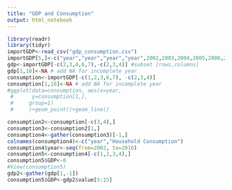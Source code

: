 ```yaml
---
title: "GDP and Consumption"
output: html_notebook
---
```


```r
library(readr)
library(tidyr)
importGDP<-read_csv("gdp_consumption.csv")
importGDP[5,]<-c("year","year","year","year",2002,2003,2004,2005,2006,2007,2008,2009,2010,2011,2012,2013,2014,2015,2016)
gdp<-importGDP[-c(2,3,4,6,7),-c(2,3,4)] #subset [rows,columns]
gdp[1,16]<-NA # add NA for incomplete year
consumption<-importGDP[-c(1,2,3,6,7), -c(2,3,4)]
consumption[1,16]<-NA # add NA for incomplete year
#ggplot(data=consumption, aes(x=year,
 #      y=consumption[1,],
 #     group=1)
 #     )+geom_point()+geom_line()
```
```r
consumption2<-consumption[-c(3,4),]
consumption3<-consumption2[1,]
consumption4<-gather(consumption3)[-1,]
colnames(consumption4)<-c("year","Household Consumption")
consumption4$year<-seq(from=2002, to=2016)
consumption5<-consumption4[-c(1,2,3,4),]
consumption5$GDP<-0
#View(consumption5)
gdp2<-gather(gdp[1,-1])
consumption5$GDP<-gdp2$value[5:15]
```

